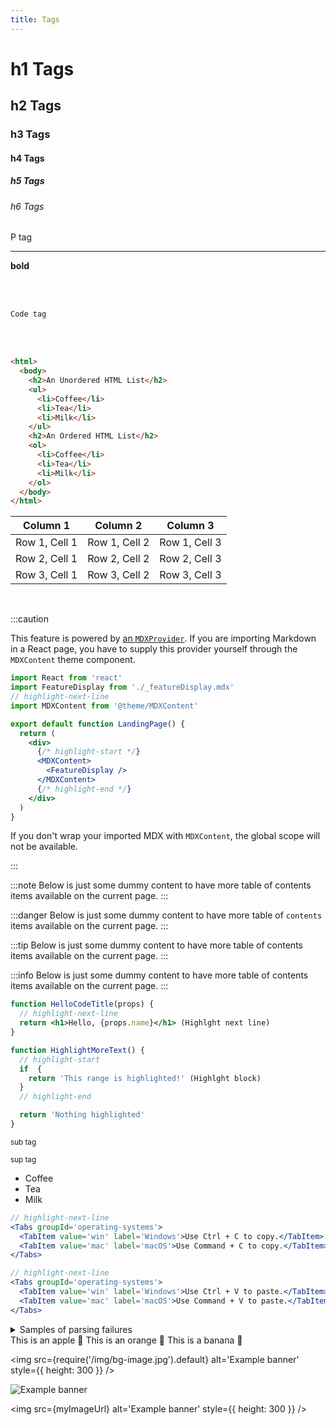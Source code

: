 ```yaml
---
title: Tags
---
```



# h1 Tags

## h2 Tags

### h3 Tags

#### h4 Tags

##### h5 Tags

###### h6 Tags

<p>P tag</p>

<hr />

<b>bold</b>

<br />
<br />

<code>Code tag</code>

<br />
<br />

```html
<html>
  <body>
    <h2>An Unordered HTML List</h2>
    <ul>
      <li>Coffee</li>
      <li>Tea</li>
      <li>Milk</li>
    </ul>
    <h2>An Ordered HTML List</h2>
    <ol>
      <li>Coffee</li>
      <li>Tea</li>
      <li>Milk</li>
    </ol>
  </body>
</html>
```

<table>
  <thead>
    <tr>
      <th>Column 1</th>
      <th>Column 2</th>
      <th>Column 3</th>
    </tr>
  </thead>
  <tbody>
    <tr>
      <td>Row 1, Cell 1</td>
      <td>Row 1, Cell 2</td>
      <td>Row 1, Cell 3</td>
    </tr>
    <tr>
      <td>Row 2, Cell 1</td>
      <td>Row 2, Cell 2</td>
      <td>Row 2, Cell 3</td>
    </tr>
    <tr>
      <td>Row 3, Cell 1</td>
      <td>Row 3, Cell 2</td>
      <td>Row 3, Cell 3</td>
    </tr>
  </tbody>
</table>

<br />

:::caution

This feature is powered by [an `MDXProvider`](https://mdxjs.com/docs/using-mdx/#mdx-provider). If you are importing Markdown in a React page, you have to supply this provider yourself through the `MDXContent` theme component.

```jsx title='src/pages/index.js'
import React from 'react'
import FeatureDisplay from './_featureDisplay.mdx'
// highlight-next-line
import MDXContent from '@theme/MDXContent'

export default function LandingPage() {
  return (
    <div>
      {/* highlight-start */}
      <MDXContent>
        <FeatureDisplay />
      </MDXContent>
      {/* highlight-end */}
    </div>
  )
}
```

If you don't wrap your imported MDX with `MDXContent`, the global scope will not be available.

:::

:::note
Below is just some dummy content to have more table of contents items available on the current page.
:::

:::danger
Below is just some dummy content to have more table of `contents` items available on the current page.
:::

:::tip
Below is just some dummy content to have more table of contents items available on the current page.
:::

:::info
Below is just some dummy content to have more table of contents items available on the current page.
:::

```jsx title='/src/components/HelloCodeTitle.js'
function HelloCodeTitle(props) {
  // highlight-next-line
  return <h1>Hello, {props.name}</h1> (Highlght next line)
}

function HighlightMoreText() {
  // highlight-start
  if  {
    return 'This range is highlighted!' (Highlght block)
  }
  // highlight-end

  return 'Nothing highlighted'
}
```

<sub>sub tag</sub>

<sup>sup tag</sup>

<ul>
  <li>Coffee</li>
  <li>Tea</li>
  <li>Milk</li>
</ul>

```jsx
// highlight-next-line
<Tabs groupId='operating-systems'>
  <TabItem value='win' label='Windows'>Use Ctrl + C to copy.</TabItem>
  <TabItem value='mac' label='macOS'>Use Command + C to copy.</TabItem>
</Tabs>

// highlight-next-line
<Tabs groupId='operating-systems'>
  <TabItem value='win' label='Windows'>Use Ctrl + V to paste.</TabItem>
  <TabItem value='mac' label='macOS'>Use Command + V to paste.</TabItem>
</Tabs>
```

<details>
<summary>Samples of parsing failures</summary>

A paragraph starting with a JSX tag will be seen entirely as a JSX string:

</details>

<Tabs>
  <TabItem value='apple' label='Apple' default>
    This is an apple 🍎
  </TabItem>
  <TabItem value='orange' label='Orange'>
    This is an orange 🍊
  </TabItem>
  <TabItem value='banana' label='Banana'>
    This is a banana 🍌
  </TabItem>
</Tabs>

<img
  src={require('/img/bg-image.jpg').default}
  alt='Example banner'
  style={{ height: 300 }}
/>

![Example banner](/img/bg-image.jpg)


<img src={myImageUrl} alt='Example banner' style={{ height: 300 }} />
